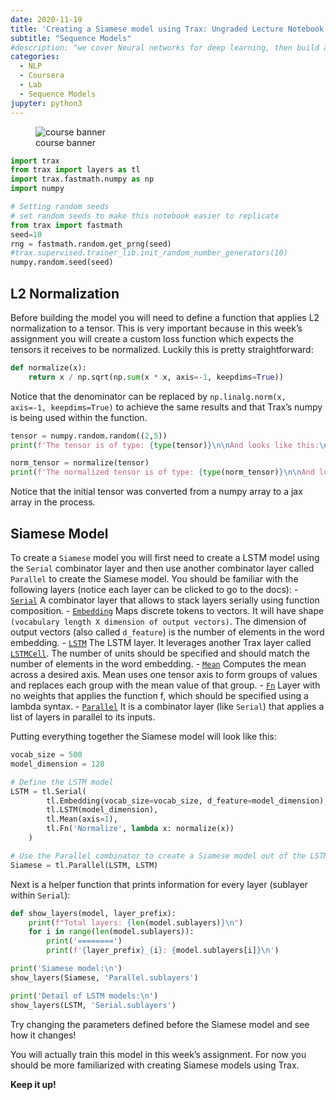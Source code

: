 ```yaml
---
date: 2020-11-19
title: 'Creating a Siamese model using Trax: Ungraded Lecture Notebook'
subtitle: "Sequence Models"
#description: "we cover Neural networks for deep learning, then build a tweet classifier that places tweets into positive or negative sentiment categories, using a DNN."
categories: 
  - NLP 
  - Coursera 
  - Lab
  - Sequence Models
jupyter: python3
---
```


![course banner](/images/Course-Logo-3-3.webp){.column-margin .nolightbox} 


```python
import trax
from trax import layers as tl
import trax.fastmath.numpy as np
import numpy

# Setting random seeds
# set random seeds to make this notebook easier to replicate
from trax import fastmath
seed=10
rng = fastmath.random.get_prng(seed)
#trax.supervised.trainer_lib.init_random_number_generators(10)
numpy.random.seed(seed)
```

## L2 Normalization

Before building the model you will need to define a function that applies L2 normalization to a tensor. This is very important because in this week's assignment you will create a custom loss function which expects the tensors it receives to be normalized. Luckily this is pretty straightforward:

```python
def normalize(x):
    return x / np.sqrt(np.sum(x * x, axis=-1, keepdims=True))
```

Notice that the denominator can be replaced by `np.linalg.norm(x, axis=-1, keepdims=True)` to achieve the same results and that Trax's numpy is being used within the function.

```python
tensor = numpy.random.random((2,5))
print(f'The tensor is of type: {type(tensor)}\n\nAnd looks like this:\n\n {tensor}')
```

```python
norm_tensor = normalize(tensor)
print(f'The normalized tensor is of type: {type(norm_tensor)}\n\nAnd looks like this:\n\n {norm_tensor}')
```

Notice that the initial tensor was converted from a numpy array to a jax array in the process.

## Siamese Model

To create a `Siamese` model you will first need to create a LSTM model using the `Serial` combinator layer and then use another combinator layer called `Parallel` to create the Siamese model. You should be familiar with the following layers (notice each layer can be clicked to go to the docs):
   - [`Serial`](https://trax-ml.readthedocs.io/en/latest/trax.layers.html#trax.layers.combinators.Serial) A combinator layer that allows to stack layers serially using function composition.
   - [`Embedding`](https://trax-ml.readthedocs.io/en/latest/trax.layers.html#trax.layers.core.Embedding) Maps discrete tokens to vectors. It will have shape `(vocabulary length X dimension of output vectors)`. The dimension of output vectors (also called `d_feature`) is the number of elements in the word embedding.
   - [`LSTM`](https://trax-ml.readthedocs.io/en/latest/trax.layers.html#trax.layers.rnn.LSTM) The LSTM layer. It leverages another Trax layer called [`LSTMCell`](https://trax-ml.readthedocs.io/en/latest/trax.layers.html#trax.layers.rnn.LSTMCell). The number of units should be specified and should match the number of elements in the word embedding.
   - [`Mean`](https://trax-ml.readthedocs.io/en/latest/trax.layers.html#trax.layers.core.Mean) Computes the mean across a desired axis. Mean uses one tensor axis to form groups of values and replaces each group with the mean value of that group.
   - [`Fn`](https://trax-ml.readthedocs.io/en/latest/trax.layers.html#trax.layers.base.Fn) Layer with no weights that applies the function f, which should be specified using a lambda syntax. 
   - [`Parallel`](https://trax-ml.readthedocs.io/en/latest/trax.layers.html#trax.layers.combinators.Parallel) It is a combinator layer (like `Serial`) that applies a list of layers in parallel to its inputs.

Putting everything together the Siamese model will look like this:

```python
vocab_size = 500
model_dimension = 128

# Define the LSTM model
LSTM = tl.Serial(
        tl.Embedding(vocab_size=vocab_size, d_feature=model_dimension),
        tl.LSTM(model_dimension),
        tl.Mean(axis=1),
        tl.Fn('Normalize', lambda x: normalize(x))
    )

# Use the Parallel combinator to create a Siamese model out of the LSTM 
Siamese = tl.Parallel(LSTM, LSTM)
```

Next is a helper function that prints information for every layer (sublayer within `Serial`):

```python
def show_layers(model, layer_prefix):
    print(f"Total layers: {len(model.sublayers)}\n")
    for i in range(len(model.sublayers)):
        print('========')
        print(f'{layer_prefix}_{i}: {model.sublayers[i]}\n')

print('Siamese model:\n')
show_layers(Siamese, 'Parallel.sublayers')

print('Detail of LSTM models:\n')
show_layers(LSTM, 'Serial.sublayers')
```

Try changing the parameters defined before the Siamese model and see how it changes!

You will actually train this model in this week's assignment. For now you should be more familiarized with creating Siamese models using Trax. 

**Keep it up!**

